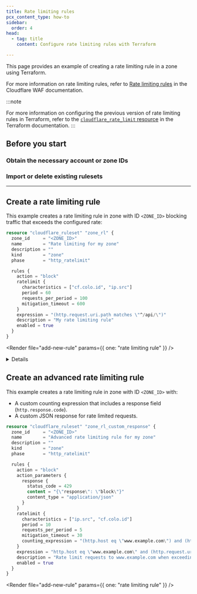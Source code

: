 ```yaml
---
title: Rate limiting rules
pcx_content_type: how-to
sidebar:
  order: 4
head:
  - tag: title
    content: Configure rate limiting rules with Terraform

---
```



This page provides an example of creating a rate limiting rule in a zone using Terraform.

For more information on rate limiting rules, refer to [Rate limiting rules](/waf/rate-limiting-rules/) in the Cloudflare WAF documentation.

:::note

For more information on configuring the previous version of rate limiting rules in Terraform, refer to the [`cloudflare_rate_limit` resource](https://registry.terraform.io/providers/cloudflare/cloudflare/latest/docs/resources/rate_limit) in the Terraform documentation. 
:::

## Before you start

### Obtain the necessary account or zone IDs

<Render file="find-ids" />

### Import or delete existing rulesets

<Render file="import-delete-existing-rulesets" />

***

## Create a rate limiting rule

This example creates a rate limiting rule in zone with ID `<ZONE_ID>` blocking traffic that exceeds the configured rate:

```tf
resource "cloudflare_ruleset" "zone_rl" {
  zone_id     = "<ZONE_ID>"
  name        = "Rate limiting for my zone"
  description = ""
  kind        = "zone"
  phase       = "http_ratelimit"

  rules {
    action = "block"
    ratelimit {
      characteristics = ["cf.colo.id", "ip.src"]
      period = 60
      requests_per_period = 100
      mitigation_timeout = 600
    }
    expression = "(http.request.uri.path matches \"^/api/\")"
    description = "My rate limiting rule"
    enabled = true
  }
}
```

<Render file="add-new-rule" params={{ one: "rate limiting rule" }} /> <br/>


<Details header="Account-level example configuration">

:::note

Before you start. * Account-level rate limiting configuration requires an Enterprise plan with a paid add-on.

* Custom rulesets deployed at the account level will only apply to incoming traffic of zones on an Enterprise plan. The expression of your `execute` rule must end with `and cf.zone.plan eq "ENT"`. 
  :::

This example defines a [custom ruleset](/ruleset-engine/custom-rulesets/) with a single rate limiting rule in account with ID `<ACCOUNT_ID>` that blocks traffic for the `/api/` path exceeding the configured rate. The second `cloudflare_ruleset` resource defines an `execute` rule that deploys the custom ruleset for traffic addressed at `example.com`.

```tf
resource "cloudflare_ruleset" "account_rl" {
  account_id  = <ACCOUNT_ID>
  name        = "Rate limiting rules for APIs"
  description = ""
  kind        = "custom"
  phase       = "http_ratelimit"

  rules {
    action = "block"
    ratelimit {
      characteristics = ["cf.colo.id", "ip.src"]
      period = 60
      requests_per_period = 100
      mitigation_timeout = 600
    }
    expression = "http.request.uri.path contains \"/api/\""
    description = "API rule"
    enabled = true
  }
}

# Account-level entry point ruleset for the 'http_ratelimit' phase
resource "cloudflare_ruleset" "account_rl_entrypoint" {
  account_id  = <ACCOUNT_ID>
  name        = "Account-level rate limiting"
  description = ""
  kind        = "root"
  phase       = "http_ratelimit"

  depends_on = [cloudflare_ruleset.account_rl]

  rules {
    # Deploy the previously defined custom ruleset containing a rate limiting rule
    action = "execute"
    action_parameters {
      id = cloudflare_ruleset.account_rl.id
    }
    expression = "cf.zone.name eq \"example.com\" and cf.zone.plan eq \"ENT\""
    description = "Deploy custom ruleset with RL rule"
    enabled = true
  }
}
```


</Details>

## Create an advanced rate limiting rule

This example creates a rate limiting rule in zone with ID `<ZONE_ID>` with:

* A custom counting expression that includes a response field (`http.response.code`).
* A custom JSON response for rate limited requests.

```tf
resource "cloudflare_ruleset" "zone_rl_custom_response" {
  zone_id     = "<ZONE_ID>"
  name        = "Advanced rate limiting rule for my zone"
  description = ""
  kind        = "zone"
  phase       = "http_ratelimit"

  rules {
    action = "block"
    action_parameters {
      response {
        status_code = 429
        content = "{\"response\": \"block\"}"
        content_type = "application/json"
      }
    }
    ratelimit {
      characteristics = ["ip.src", "cf.colo.id"]
      period = 10
      requests_per_period = 5
      mitigation_timeout = 30
      counting_expression = "(http.host eq \"www.example.com\") and (http.request.uri.path matches \"^/status/\") and (http.response.code eq 404)"
    }
    expression = "http.host eq \"www.example.com\" and (http.request.uri.path matches \"^/status/\")"
    description = "Rate limit requests to www.example.com when exceeding the threshold of 404 responses on /status/"
    enabled = true
  }
}
```

<Render file="add-new-rule" params={{ one: "rate limiting rule" }} /> <br/>
